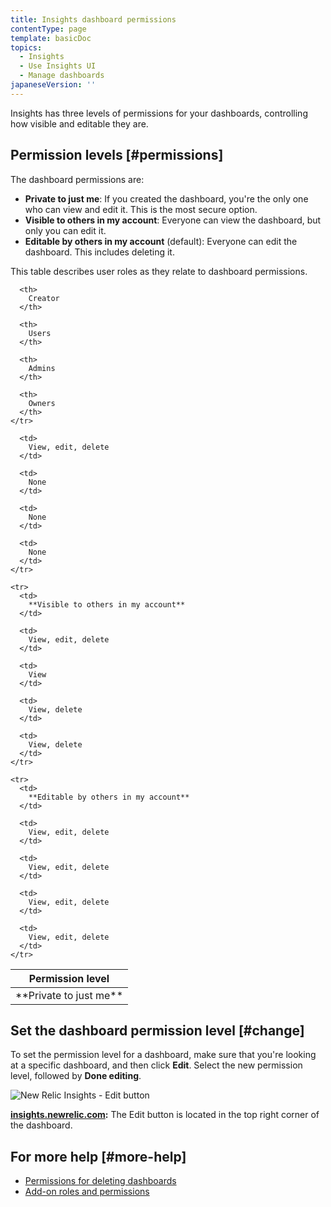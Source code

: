 ```yaml
---
title: Insights dashboard permissions
contentType: page
template: basicDoc
topics:
  - Insights
  - Use Insights UI
  - Manage dashboards
japaneseVersion: ''
---
```


Insights has three levels of permissions for your dashboards, controlling how visible and editable they are.

## Permission levels [#permissions]

The dashboard permissions are:

* **Private to just me**: If you created the dashboard, you're the only one who can view and edit it. This is the most secure option.
* **Visible to others in my account**: Everyone can view the dashboard, but only you can edit it.
* **Editable by others in my account** (default): Everyone can edit the dashboard. This includes deleting it.

This table describes user roles as they relate to dashboard permissions.

<Table>
  <thead>
    <tr>
      <th style={{ width: "200px" }}>
        Permission level
      </th>

      <th>
        Creator
      </th>

      <th>
        Users
      </th>

      <th>
        Admins
      </th>

      <th>
        Owners
      </th>
    </tr>
  </thead>

  <tbody>
    <tr>
      <td>
        **Private to just me**
      </td>

      <td>
        View, edit, delete
      </td>

      <td>
        None
      </td>

      <td>
        None
      </td>

      <td>
        None
      </td>
    </tr>

    <tr>
      <td>
        **Visible to others in my account**
      </td>

      <td>
        View, edit, delete
      </td>

      <td>
        View
      </td>

      <td>
        View, delete
      </td>

      <td>
        View, delete
      </td>
    </tr>

    <tr>
      <td>
        **Editable by others in my account**
      </td>

      <td>
        View, edit, delete
      </td>

      <td>
        View, edit, delete
      </td>

      <td>
        View, edit, delete
      </td>

      <td>
        View, edit, delete
      </td>
    </tr>
  </tbody>
</Table>

## Set the dashboard permission level [#change]

To set the permission level for a dashboard, make sure that you're looking at a specific dashboard, and then click **Edit**. Select the new permission level, followed by **Done editing**.

![New Relic Insights - Edit button](./images/insights-dashboard-edit-button.png "insights-dashboard-edit-button.png")

**[insights.newrelic.com](http://insights.newrelic.com):** The Edit button is located in the top right corner of the dashboard.

## For more help [#more-help]

* [Permissions for deleting dashboards](/docs/insights/use-insights-ui/manage-dashboards/delete-dashboards-charts)
* [Add-on roles and permissions](/docs/accounts-partnerships/accounts/account-billing-usage/add-roles-permissions)
